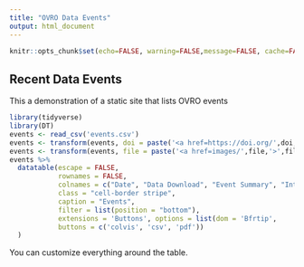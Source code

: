 ```yaml
---
title: "OVRO Data Events"
output: html_document
---
```


```r
knitr::opts_chunk$set(echo=FALSE, warning=FALSE,message=FALSE, cache=FALSE)
```

## Recent Data Events

This a demonstration of a static site that lists OVRO events




```r
library(tidyverse)
library(DT)
events <- read_csv('events.csv')
events <- transform(events, doi = paste('<a href=https://doi.org/',doi,'>',doi,'</a>',sep=""))
events <- transform(events, file = paste('<a href=images/',file,'>',file,'</a>',sep=""))
events %>%
  datatable(escape = FALSE,
            rownames = FALSE, 
            colnames = c("Date", "Data Download", "Event Summary", "Intensity", "Duration"),
            class = "cell-border stripe", 
            caption = "Events",
            filter = list(position = "bottom"),
            extensions = 'Buttons', options = list(dom = 'Bfrtip',
            buttons = c('colvis', 'csv', 'pdf'))
  )

```

You can customize everything around the table.